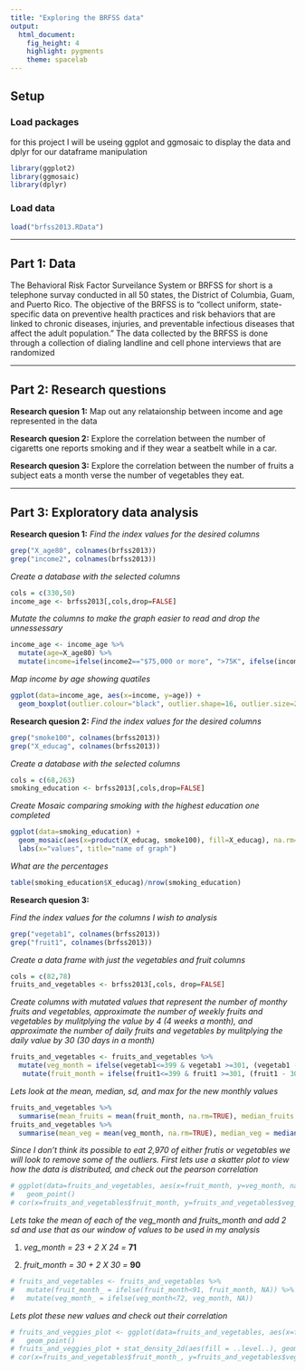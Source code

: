 ```yaml
---
title: "Exploring the BRFSS data"
output: 
  html_document: 
    fig_height: 4
    highlight: pygments
    theme: spacelab
---
```


## Setup

### Load packages
for this project I will be useing ggplot and ggmosaic to display the data and dplyr for our dataframe manipulation

```r
library(ggplot2)
library(ggmosaic)
library(dplyr)
```

### Load data


```r
load("brfss2013.RData")
```



* * *

## Part 1: Data

The Behavioral Risk Factor Surveilance System or BRFSS for short is a telephone survay conducted in all 50 states, the District of Columbia, Guam, and Puerto Rico.  The objective of the BRFSS is to "collect uniform, state-specific data on preventive health practices and risk behaviors that are linked to chronic diseases, injuries, and preventable infectious diseases that affect the adult population."  The data collected by the BRFSS is done through a collection of dialing landline and cell phone interviews that are randomized

* * *

## Part 2: Research questions

**Research quesion 1:**
Map out any relataionship between income and age represented in the data

**Research quesion 2:**
Explore the correlation between the number of cigaretts one reports smoking and if they wear a seatbelt while in a car.

**Research quesion 3:**
Explore the correlation between the number of fruits a subject eats a month verse the number of vegetables they eat.


* * *

## Part 3: Exploratory data analysis

**Research quesion 1:**
*Find the index values for the desired columns*
```r
grep("X_age80", colnames(brfss2013))
grep("income2", colnames(brfss2013))
```
*Create a database with the selected columns*
```r
cols = c(330,50)
income_age <- brfss2013[,cols,drop=FALSE]
```
*Mutate the columns to make the graph easier to read and drop the unnessessary*
```r
income_age <- income_age %>%
  mutate(age=X_age80) %>%
  mutate(income=ifelse(income2=="$75,000 or more", ">75K", ifelse(income2=="Less than $75,000", "<75K", ifelse(income2=="Less than $50,000", "<50K", ifelse(income2=="Less than $35,000", "<35K", ifelse(income2=="Less than $25,000", "<25K", ifelse(income2=="Less than $20,000", "<20K", ifelse(income2=="Less than $15,000", "<15K", ifelse(income2=="Less than $10,000", "<10K", NA)))))))))
```
*Map income by age showing quatiles*
```r
ggplot(data=income_age, aes(x=income, y=age)) +
  geom_boxplot(outlier.colour="black", outlier.shape=16, outlier.size=2, notch=FALSE)
```

**Research quesion 2:**
*Find the index values for the desired columns*
```r
grep("smoke100", colnames(brfss2013))
grep("X_educag", colnames(brfss2013))
```
*Create a database with the selected columns*
```r
cols = c(68,263)
smoking_education <- brfss2013[,cols,drop=FALSE]
```
*Create Mosaic comparing smoking with the highest education one completed*
```r
ggplot(data=smoking_education) +
  geom_mosaic(aes(x=product(X_educag, smoke100), fill=X_educag), na.rm=TRUE) +
  labs(x="values", title="name of graph")
```
*What are the percentages*
```r
table(smoking_education$X_educag)/nrow(smoking_education)
```

**Research quesion 3:**

*Find the index values for the columns I wish to analysis*
```r
grep("vegetab1", colnames(brfss2013))
grep("fruit1", colnames(brfss2013))
```
*Create a data frame with just the vegetables and fruit columns*
```r
cols = c(82,78)
fruits_and_vegetables <- brfss2013[,cols, drop=FALSE]
```
*Create columns with mutated values that represent the number of monthy fruits and vegetables, approximate the number of weekly fruits and vegetables by mulitplying the value by 4 (4 weeks a month), and approximate the number of daily fruits and vegetables by mulitplying the daily value by 30 (30 days in a month)*
```r
fruits_and_vegetables <- fruits_and_vegetables %>%
  mutate(veg_month = ifelse(vegetab1<=399 & vegetab1 >=301, (vegetab1 - 300), ifelse(vegetab1<=299 & vegetab1>=201,(vegetab1-200)*4, ifelse(vegetab1<=199 & vegetab1>=101,(vegetab1-100)*30, 0)))) %>%
   mutate(fruit_month = ifelse(fruit1<=399 & fruit1 >=301, (fruit1 - 300), ifelse(fruit1<=299 & fruit1>=201,(fruit1-200)*4, ifelse(fruit1<=199 & fruit1>=101,(fruit1-100)*30, 0))))
```
*Lets look at the mean, median, sd, and max for the new monthly values*
```r
fruits_and_vegetables %>%
  summarise(mean_fruits = mean(fruit_month, na.rm=TRUE), median_fruits = median(fruit_month, na.rm=TRUE), sd_fruits = sd(fruit_month, na.rm=TRUE), max_fruits = max(fruit_month, na.rm=TRUE))
fruits_and_vegetables %>%
  summarise(mean_veg = mean(veg_month, na.rm=TRUE), median_veg = median(veg_month, na.rm=TRUE), sd_veg = sd(veg_month, na.rm=TRUE), max_veg = max(veg_month, na.rm=TRUE))
```
*Since I don't think its possible to eat 2,970 of either frutis or vegetables we will look to remove some of the outliers. First lets use a skatter plot to view how the data is distributed, and check out the pearson correlation*
```r
# ggplot(data=fruits_and_vegetables, aes(x=fruit_month, y=veg_month, na.rm=TRUE)) +
#   geom_point()
# cor(x=fruits_and_vegetables$fruit_month, y=fruits_and_vegetables$veg_month, method="pearson", use = "complete.obs" )
```
*Lets take the mean of each of the veg_month and fruits_month and add 2 sd and use that as our window of values to be used in my analysis*

1.  *veg_month = 23 + 2 X 24 = ***71** 

2.  *fruit_month = 30 + 2 X 30 = ***90**
```r
# fruits_and_vegetables <- fruits_and_vegetables %>%
#   mutate(fruit_month_ = ifelse(fruit_month<91, fruit_month, NA)) %>%
#   mutate(veg_month_ = ifelse(veg_month<72, veg_month, NA))
```
*Lets plot these new values and check out their correlation*
```r
# fruits_and_veggies_plot <- ggplot(data=fruits_and_vegetables, aes(x=fruit_month_, y=veg_month_, na.rm=TRUE)) +
#   geom_point()
# fruits_and_veggies_plot + stat_density_2d(aes(fill = ..level..), geom="polygon")
# cor(x=fruits_and_vegetables$fruit_month_, y=fruits_and_vegetables$veg_month_, method="pearson", use="complete.obs")
```
